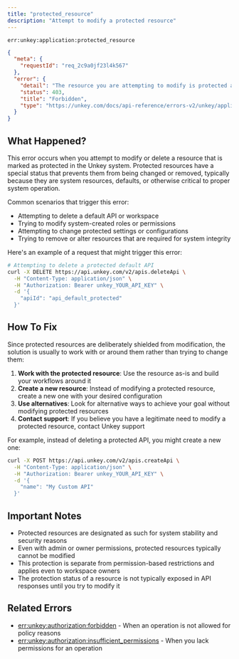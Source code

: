 ```yaml
---
title: "protected_resource"
description: "Attempt to modify a protected resource"
---
```


<Danger>`err:unkey:application:protected_resource`</Danger>


```json Example
{
  "meta": {
    "requestId": "req_2c9a0jf23l4k567"
  },
  "error": {
    "detail": "The resource you are attempting to modify is protected and cannot be changed",
    "status": 403,
    "title": "Forbidden",
    "type": "https://unkey.com/docs/api-reference/errors-v2/unkey/application/protected_resource"
  }
}
```

## What Happened?

This error occurs when you attempt to modify or delete a resource that is marked as protected in the Unkey system. Protected resources have a special status that prevents them from being changed or removed, typically because they are system resources, defaults, or otherwise critical to proper system operation.

Common scenarios that trigger this error:
- Attempting to delete a default API or workspace
- Trying to modify system-created roles or permissions
- Attempting to change protected settings or configurations
- Trying to remove or alter resources that are required for system integrity

Here's an example of a request that might trigger this error:

```bash
# Attempting to delete a protected default API
curl -X DELETE https://api.unkey.com/v2/apis.deleteApi \
  -H "Content-Type: application/json" \
  -H "Authorization: Bearer unkey_YOUR_API_KEY" \
  -d '{
    "apiId": "api_default_protected"
  }'
```

## How To Fix

Since protected resources are deliberately shielded from modification, the solution is usually to work with or around them rather than trying to change them:

1. **Work with the protected resource**: Use the resource as-is and build your workflows around it
2. **Create a new resource**: Instead of modifying a protected resource, create a new one with your desired configuration
3. **Use alternatives**: Look for alternative ways to achieve your goal without modifying protected resources
4. **Contact support**: If you believe you have a legitimate need to modify a protected resource, contact Unkey support

For example, instead of deleting a protected API, you might create a new one:

```bash
curl -X POST https://api.unkey.com/v2/apis.createApi \
  -H "Content-Type: application/json" \
  -H "Authorization: Bearer unkey_YOUR_API_KEY" \
  -d '{
    "name": "My Custom API"
  }'
```

## Important Notes

- Protected resources are designated as such for system stability and security reasons
- Even with admin or owner permissions, protected resources typically cannot be modified
- This protection is separate from permission-based restrictions and applies even to workspace owners
- The protection status of a resource is not typically exposed in API responses until you try to modify it

## Related Errors
- [err:unkey:authorization:forbidden](../authorization/forbidden) - When an operation is not allowed for policy reasons
- [err:unkey:authorization:insufficient_permissions](../authorization/insufficient_permissions) - When you lack permissions for an operation

